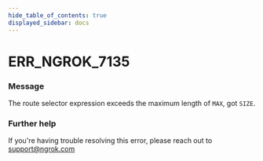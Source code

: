 ```yaml
---
hide_table_of_contents: true
displayed_sidebar: docs
---
```



# ERR_NGROK_7135

### Message

The route selector expression exceeds the maximum length of `MAX`, got `SIZE`.

<ErrorDetails error="err_ngrok_7135" />

### Further help

If you're having trouble resolving this error, please reach out to [support@ngrok.com](mailto:support@ngrok.com?subject=Help%20with%20ERR_NGROK_7135)

